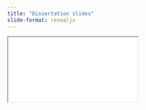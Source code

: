```yaml
---
title: "Dissertation slides"
slide-format: revealjs
---
```


```{=html}
<iframe class="slide-deck" src="defense_presentation_docs/"></iframe>
```

